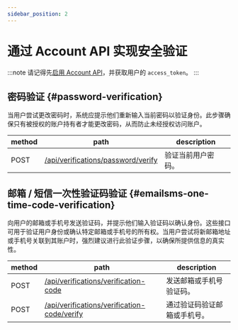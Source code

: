 ```yaml
---
sidebar_position: 2
---
```


# 通过 Account API 实现安全验证

:::note
请记得先[启用 Account API](/end-user-flows/account-settings/by-account-api)，并获取用户的 `access_token`。
:::

## 密码验证 \{#password-verification}

当用户尝试更改密码时，系统应提示他们重新输入当前密码以验证身份。此步骤确保只有被授权的账户持有者才能更改密码，从而防止未经授权访问账户。

| method | path                                                                                                            | description        |
| ------ | --------------------------------------------------------------------------------------------------------------- | ------------------ |
| POST   | [/api/verifications/password/verify](https://openapi.logto.io/operation/operation-createverificationbypassword) | 验证当前用户密码。 |

## 邮箱 / 短信一次性验证码验证 \{#emailsms-one-time-code-verification}

向用户的邮箱或手机号发送验证码，并提示他们输入验证码以确认身份。这些接口可用于验证用户身份或确认特定邮箱或手机号的所有权。当用户尝试将新邮箱地址或手机号关联到其账户时，强烈建议进行此验证步骤，以确保所提供信息的真实性。

| method | path                                                                                                                             | description                  |
| ------ | -------------------------------------------------------------------------------------------------------------------------------- | ---------------------------- |
| POST   | [/api/verifications/verification-code](https://openapi.logto.io/operation/operation-createverificationbyverificationcode)        | 发送邮箱或手机号验证码。     |
| POST   | [/api/verifications/verification-code/verify](https://openapi.logto.io/operation/operation-verifyverificationbyverificationcode) | 通过验证码验证邮箱或手机号。 |
